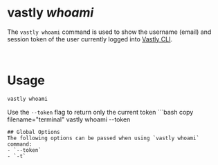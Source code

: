 # vastly <em> whoami</em>

The `vastly whoami` command is used to show the username (email) and session token of the user currently logged into [Vastly CLI](/cli).

<br/>

# Usage
  ```bash copy filename="terminal"
  vastly whoami
  ```

  Use the `--token` flag to return only the current token
    ```bash copy filename="terminal"
  vastly whoami --token
  ```
  ## Global Options
  The following options can be passed when using `vastly whoami` command:
  - `--token`
  - `-t`